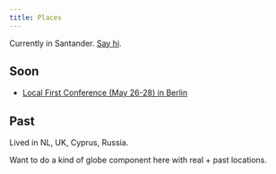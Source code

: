 ```yaml
---
title: Places
---
```


Currently in Santander. [Say hi](https://x.com/nikitavoloboev).

## Soon

- [Local First Conference (May 26-28) in Berlin](https://localfirstconf.com)

## Past

Lived in NL, UK, Cyprus, Russia.

Want to do a kind of globe component here with real + past locations.
